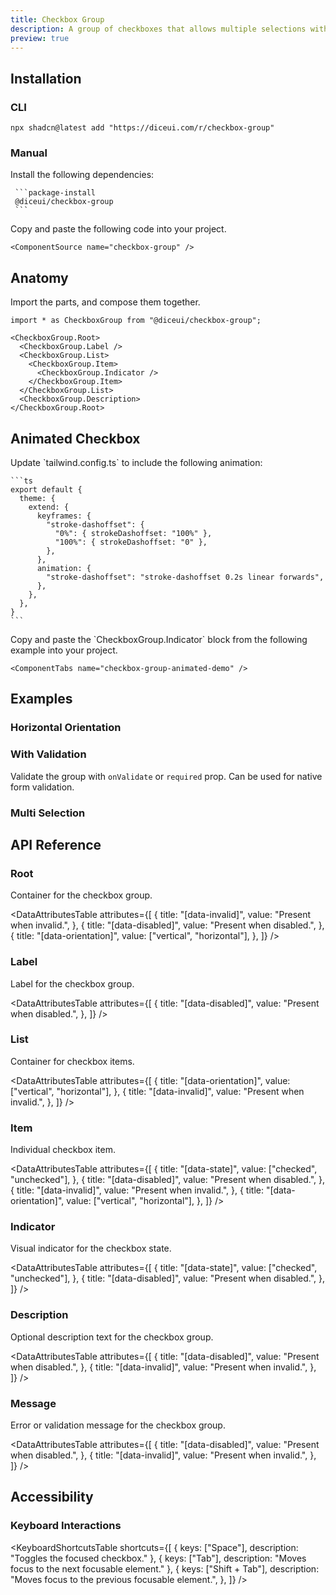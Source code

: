 ```yaml
---
title: Checkbox Group
description: A group of checkboxes that allows multiple selections with support for validation and accessibility.
preview: true
---
```


<ComponentTabs name="checkbox-group-demo" />

## Installation

### CLI

```package-install
npx shadcn@latest add "https://diceui.com/r/checkbox-group"
```

### Manual

<Steps>
  <Step>
     Install the following dependencies:

     ```package-install
     @diceui/checkbox-group
     ```
  </Step>
  <Step>
    Copy and paste the following code into your project.

    <ComponentSource name="checkbox-group" />
  </Step>
</Steps>


## Anatomy

Import the parts, and compose them together.

```tsx
import * as CheckboxGroup from "@diceui/checkbox-group";

<CheckboxGroup.Root>
  <CheckboxGroup.Label />
  <CheckboxGroup.List>
    <CheckboxGroup.Item>
      <CheckboxGroup.Indicator />
    </CheckboxGroup.Item>
  </CheckboxGroup.List>
  <CheckboxGroup.Description>
</CheckboxGroup.Root>
```


## Animated Checkbox

<Steps>
  <Step>
    Update `tailwind.config.ts` to include the following animation:

    ```ts
    export default {
      theme: {
        extend: {
          keyframes: {
            "stroke-dashoffset": {
              "0%": { strokeDashoffset: "100%" },
              "100%": { strokeDashoffset: "0" },
            },
          },
          animation: {
            "stroke-dashoffset": "stroke-dashoffset 0.2s linear forwards",
          },
        },
      },
    }
    ```
  </Step>
  <Step>
    Copy and paste the `CheckboxGroup.Indicator` block from the following example into your project.

    <ComponentTabs name="checkbox-group-animated-demo" />
  </Step>
</Steps>


## Examples


### Horizontal Orientation

<ComponentTabs name="checkbox-group-horizontal-demo" />


### With Validation

Validate the group with `onValidate` or `required` prop. Can be used for native form validation.

<ComponentTabs name="checkbox-group-validation-demo" />


### Multi Selection

<ComponentTabs name="checkbox-group-multi-selection-demo" />


## API Reference

### Root

Container for the checkbox group.

<AutoTypeTable
  path="./types/docs/checkbox-group.ts"
  name="RootProps"
/>

<DataAttributesTable
  attributes={[
    {
      title: "[data-invalid]",
      value: "Present when invalid.",
    },
    {
      title: "[data-disabled]",
      value: "Present when disabled.",
    },
    {
      title: "[data-orientation]",
      value: ["vertical", "horizontal"],
    },
  ]}
/>

### Label

Label for the checkbox group.

<AutoTypeTable
  path="./types/docs/checkbox-group.ts"
  name="LabelProps"
/>

<DataAttributesTable
  attributes={[
    {
      title: "[data-disabled]",
      value: "Present when disabled.",
    },
  ]}
/>

### List

Container for checkbox items.

<AutoTypeTable
  path="./types/docs/checkbox-group.ts"
  name="ListProps"
/>

<DataAttributesTable
  attributes={[
    {
      title: "[data-orientation]",
      value: ["vertical", "horizontal"],
    },
    {
      title: "[data-invalid]",
      value: "Present when invalid.",
    },
  ]}
/>

### Item

Individual checkbox item.

<AutoTypeTable
  path="./types/docs/checkbox-group.ts"
  name="ItemProps"
/>

<DataAttributesTable
  attributes={[
    {
      title: "[data-state]",
      value: ["checked", "unchecked"],
    },
    {
      title: "[data-disabled]",
      value: "Present when disabled.",
    },
    {
      title: "[data-invalid]",
      value: "Present when invalid.",
    },
    {
      title: "[data-orientation]",
      value: ["vertical", "horizontal"],
    },
  ]}
/>

### Indicator

Visual indicator for the checkbox state.

<AutoTypeTable
  path="./types/docs/checkbox-group.ts"
  name="IndicatorProps"
/>

<DataAttributesTable
  attributes={[
    {
      title: "[data-state]",
      value: ["checked", "unchecked"],
    },
    {
      title: "[data-disabled]",
      value: "Present when disabled.",
    },
  ]}
/>

### Description

Optional description text for the checkbox group.

<AutoTypeTable
  path="./types/docs/checkbox-group.ts"
  name="DescriptionProps"
/>

<DataAttributesTable
  attributes={[
    {
      title: "[data-disabled]",
      value: "Present when disabled.",
    },
    {
      title: "[data-invalid]",
      value: "Present when invalid.",
    },
  ]}
/>

### Message

Error or validation message for the checkbox group.

<AutoTypeTable
  path="./types/docs/checkbox-group.ts"
  name="MessageProps"
/>

<DataAttributesTable
  attributes={[
    {
      title: "[data-disabled]",
      value: "Present when disabled.",
    },
    {
      title: "[data-invalid]",
      value: "Present when invalid.",
    },
  ]}
/>

## Accessibility

### Keyboard Interactions

<KeyboardShortcutsTable
  shortcuts={[
    {
      keys: ["Space"],
      description: "Toggles the focused checkbox."
    },
    {
      keys: ["Tab"],
      description: "Moves focus to the next focusable element."
    },
    {
      keys: ["Shift + Tab"],
      description: "Moves focus to the previous focusable element.",
    },
  ]}
/>
